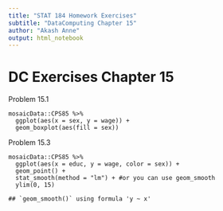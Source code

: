 ```yaml
---
title: "STAT 184 Homework Exercises" 
subtitle: "DataComputing Chapter 15"
author: "Akash Anne"
output: html_notebook
---
```


# **DC Exercises Chapter 15**

Problem 15.1

    mosaicData::CPS85 %>%
      ggplot(aes(x = sex, y = wage)) +
      geom_boxplot(aes(fill = sex))

Problem 15.3

    mosaicData::CPS85 %>%
      ggplot(aes(x = educ, y = wage, color = sex)) +
      geom_point() +
      stat_smooth(method = "lm") + #or you can use geom_smooth
      ylim(0, 15)

    ## `geom_smooth()` using formula 'y ~ x'
